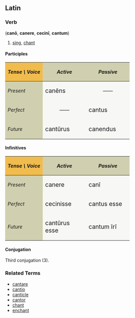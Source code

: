 ==Latin==
===Verb===
('''can&#333;''', '''canere''', '''cecin&#299;''', '''cantum''')
# [[sing]], [[chant]]

====Participles====
{| cellpadding="5" border="1"
!style="background:#F1BC4E;"| ''Tense \ Voice''
!style="background:#D0D0B0;"| ''Active''
!style="background:#D0D0B0;"| ''Passive''
|-
!style="background:#D0D0B0;"| ''Present''
|style="background:#F7F7F5;" width=125px| <big> can&#275;ns
|style="background:#F7F7F5;" align="center" width=125px| &mdash;&mdash;
|-
!style="background:#D0D0B0;"| ''Perfect''
|style="background:#F7F7F5;" align="center"| &mdash;&mdash;
|style="background:#F7F7F5;"| <big> cantus
|-
!style="background:#D0D0B0;"| ''Future''
|style="background:#F7F7F5;"| <big> cant&#363;rus
|style="background:#F7F7F5;"| <big> canendus
|}

====Infinitives====
{| cellpadding="5" border="1"
!style="background:#F1BC4E;"| ''Tense \ Voice''
!style="background:#D0D0B0;"| ''Active''
!style="background:#D0D0B0;"| ''Passive''
|-
!style="background:#D0D0B0;"| ''Present''
|style="background:#F7F7F5;" width=125px| <big> canere
|style="background:#F7F7F5;" width=125px| <big> can&#299;
|-
!style="background:#D0D0B0;"| ''Perfect''
|style="background:#F7F7F5;"| <big> cecinisse
|style="background:#F7F7F5;"| <big> cantus esse
|-
!style="background:#D0D0B0;"| ''Future''
|style="background:#F7F7F5;"| <big> cant&#363;rus esse
|style="background:#F7F7F5;"| <big> cantum &#299;r&#299;
|}


====Conjugation====
Third conjugation (3).

===Related Terms===
*[[cantare]]
*[[cantio]]
*[[canticle]]
*[[cantor]]
*[[chant]]
*[[enchant]]